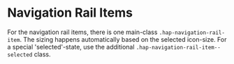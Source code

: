 
<Meta of={Stories} />

# Navigation Rail Items

For the navigation rail items, there is one main-class
`.hap-navigation-rail-item`. The sizing happens automatically based on the
selected icon-size. For a special 'selected'-state, use the additional
`.hap-navigation-rail-item--selected` class.

<Canvas of={Stories.NavigationRailItem} />
